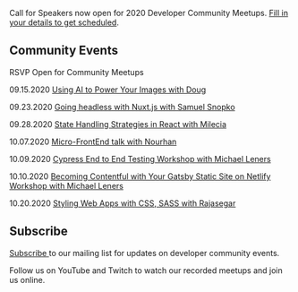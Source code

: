 
<Card>

<Text my={20}>Call for Speakers now open for 2020 Developer Community Meetups. <a href="https://forms.gle/25rCPEE6WwsjMQSs7" target="_blank" rel="noopener noreferrer">Fill in your details to get scheduled</a>.</Text>

## Community Events

RSVP Open for Community Meetups 

<Text my={20}>09.15.2020  <a href="https://www.eventbrite.com/e/javascript-and-friends-online-meetup-tickets-118786759395" target="_blank" rel="noopener noreferrer">Using AI to Power Your Images with Doug</a></Text>

<Text my={20}>09.23.2020  <a href="https://www.eventbrite.com/e/javascript-and-friends-vuejs-columbus-online-meetup-tickets-119299149969" target="_blank" rel="noopener noreferrer">Going headless with Nuxt.js with Samuel Snopko</a></Text>

<Text my={20}>09.28.2020  <a href="https://www.eventbrite.com/e/javascript-and-friends-online-meetup-tickets-120196865059" target="_blank" rel="noopener noreferrer">State Handling Strategies in React with Milecia</a></Text>

<Text my={20}>10.07.2020  <a href="https://www.eventbrite.com/e/javascript-and-friends-online-meetup-tickets-122417822001" target="_blank" rel="noopener noreferrer">Micro-FrontEnd talk with Nourhan</a></Text>

<Text my={20}>10.09.2020  <a href="https://www.eventbrite.com/e/javascript-and-friends-online-workshop-tickets-121222585015" target="_blank" rel="noopener noreferrer">Cypress End to End Testing Workshop with Michael Leners</a></Text>

<Text my={20}>10.10.2020  <a href="https://www.eventbrite.com/e/javascript-and-friends-online-workshop-tickets-121226613063" target="_blank" rel="noopener noreferrer">Becoming Contentful with Your Gatsby Static Site on Netlify Workshop with Michael Leners</a></Text>

<Text my={20}>10.20.2020  <a href="https://www.eventbrite.com/e/javascript-and-friends-online-meetup-tickets-122419573239" target="_blank" rel="noopener noreferrer">Styling Web Apps with CSS, SASS with Rajasegar</a></Text>

## Subscribe

<a href="http://eepurl.com/gubqeb" target="_blank" rel="noopener noreferrer">Subscribe </a>to our mailing list for updates on developer community events. 

Follow us on YouTube and Twitch to watch our recorded meetups and join us online.

</Card>
